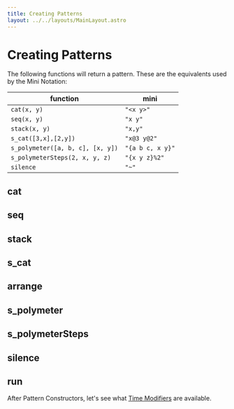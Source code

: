 ```yaml
---
title: Creating Patterns
layout: ../../layouts/MainLayout.astro
---
```



# Creating Patterns

The following functions will return a pattern.
These are the equivalents used by the Mini Notation:

| function                         | mini             |
| -------------------------------- | ---------------- |
| `cat(x, y)`                      | `"<x y>"`        |
| `seq(x, y)`                      | `"x y"`          |
| `stack(x, y)`                    | `"x,y"`          |
| `s_cat([3,x],[2,y])`             | `"x@3 y@2"`      |
| `s_polymeter([a, b, c], [x, y])` | `"{a b c, x y}"` |
| `s_polymeterSteps(2, x, y, z)`   | `"{x y z}%2"`    |
| `silence`                        | `"~"`            |

## cat

<JsDoc client:idle name="cat" h={0} />

## seq

<JsDoc client:idle name="seq" h={0} />

## stack

<JsDoc client:idle name="stack" h={0} />

## s_cat

<JsDoc client:idle name="s_cat" h={0} />

## arrange

<JsDoc client:idle name="arrange" h={0} />

## s_polymeter

<JsDoc client:idle name="s_polymeter" h={0} />

## s_polymeterSteps

<JsDoc client:idle name="s_polymeterSteps" h={0} />

## silence

<JsDoc client:idle name="silence" h={0} />

## run

<JsDoc client:idle name="run" h={0} punchcard />

After Pattern Constructors, let's see what [Time Modifiers](/learn/time-modifiers) are available.
